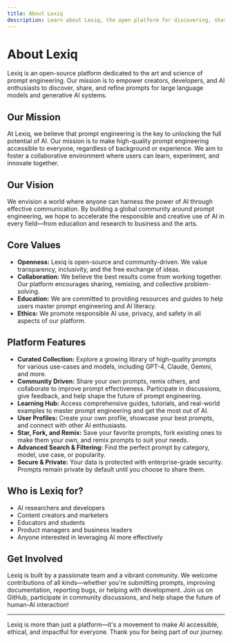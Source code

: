 ```yaml
---
title: About Lexiq
description: Learn about Lexiq, the open platform for discovering, sharing, and engineering AI prompts.
---
```


# About Lexiq

Lexiq is an open-source platform dedicated to the art and science of prompt engineering. Our mission is to empower creators, developers, and AI enthusiasts to discover, share, and refine prompts for large language models and generative AI systems.

## Our Mission

At Lexiq, we believe that prompt engineering is the key to unlocking the full potential of AI. Our mission is to make high-quality prompt engineering accessible to everyone, regardless of background or experience. We aim to foster a collaborative environment where users can learn, experiment, and innovate together.

## Our Vision

We envision a world where anyone can harness the power of AI through effective communication. By building a global community around prompt engineering, we hope to accelerate the responsible and creative use of AI in every field—from education and research to business and the arts.

## Core Values

- **Openness:** Lexiq is open-source and community-driven. We value transparency, inclusivity, and the free exchange of ideas.
- **Collaboration:** We believe the best results come from working together. Our platform encourages sharing, remixing, and collective problem-solving.
- **Education:** We are committed to providing resources and guides to help users master prompt engineering and AI literacy.
- **Ethics:** We promote responsible AI use, privacy, and safety in all aspects of our platform.

## Platform Features

- **Curated Collection:** Explore a growing library of high-quality prompts for various use-cases and models, including GPT-4, Claude, Gemini, and more.
- **Community Driven:** Share your own prompts, remix others, and collaborate to improve prompt effectiveness. Participate in discussions, give feedback, and help shape the future of prompt engineering.
- **Learning Hub:** Access comprehensive guides, tutorials, and real-world examples to master prompt engineering and get the most out of AI.
- **User Profiles:** Create your own profile, showcase your best prompts, and connect with other AI enthusiasts.
- **Star, Fork, and Remix:** Save your favorite prompts, fork existing ones to make them your own, and remix prompts to suit your needs.
- **Advanced Search & Filtering:** Find the perfect prompt by category, model, use case, or popularity.
- **Secure & Private:** Your data is protected with enterprise-grade security. Prompts remain private by default until you choose to share them.

## Who is Lexiq for?

- AI researchers and developers
- Content creators and marketers
- Educators and students
- Product managers and business leaders
- Anyone interested in leveraging AI more effectively

## Get Involved

Lexiq is built by a passionate team and a vibrant community. We welcome contributions of all kinds—whether you're submitting prompts, improving documentation, reporting bugs, or helping with development. Join us on GitHub, participate in community discussions, and help shape the future of human-AI interaction!

---

Lexiq is more than just a platform—it's a movement to make AI accessible, ethical, and impactful for everyone. Thank you for being part of our journey.
